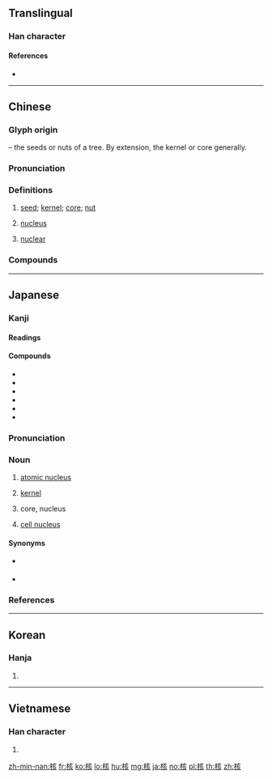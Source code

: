 {{also|覈}}
==Translingual==

===Han character===
{{Han char|rn=75|rad=木|as=06|sn=10|four=40982|canj=DYVO|ids=⿰[[木]][[亥]]}}

====References====
* {{Han ref|kx=0524.040|dkj=14743|dj=0912.070|hdz=21206.040|uh=6838|ud=26680|bh=AED6|bd=44758}}

----

==Chinese==
{{zh-forms}}

===Glyph origin===
{{Han compound|木|t1=tree|亥|ls=psc|c1=s|c2=p}} – the seeds or nuts of a tree. By extension, the kernel or core generally.

===Pronunciation===
{{zh-pron
|m=hé,er=y
|c=hat6,wat6
|h=pfs=fu̍t/het/ha̍k/he̍t
|mn=hu̍t/ha̍t/he̍k
|mn_note=hu̍t, ha̍t - vernacular; he̍k - literary
|mc=y
|oc=y
|ma=
|cat=n,a
}}

===Definitions===
{{zh-hanzi}}

# [[seed]]; [[kernel]]; [[core]]; [[nut]]
# {{lb|zh|physics|chemistry|biology}} [[nucleus]]
# {{lb|zh|physics}} [[nuclear]]

===Compounds===
{{zh-der|剋核|卵核|原子核|反核|地下核爆|地下核試|察核|審核|山核桃|杏核兒|果核|查核|核仁|核傘|核備|核准|核分裂|核力|核化學|核半徑|核反應|核反應器|核可|核四|核型|核塵|核子|核子作用|核子分裂|核子力|核子反應|核子戰爭|核子戰略|核子武器|核子燃料|核子能|核子試爆|核子試驗|核子醫學|核子防護|核定|核實|核對|核廢料|核彈頭|核心|核心分子|核心區|核心家庭|核批|核果|核桃|核武器|核汙染|核派|核減|核潛艇|核燃料|核爆|核物理學|核發|核磁共振|核示|核算|核糖核酸|核糖體|核能|核能廢料|核能潛艇|核能發電|核能電廠|核膜|核苷|核苷酸|核蛋白|核融合|核裝置|核覆|核計|核辦|核酸|核銷|核閱|核電|核電廠|核黃疸|核黃素|桃核雕|棗核臉|殽核|煤核|熱核反應|痔核|稽核|簡核|精核|細胞核|結核|結核病|結核菌|統核|經濟核算|綜核|綜核名實|考核|肺結核|腎結核|腸結核|菌核|複核|覆核|賣李鑽核|鑒核|鑒核備查|陰核|雙核都市|非核武區|骨結核|麻核桃}}

----

==Japanese==

===Kanji===
{{ja-kanji|grade=c|rs=木06}}

====Readings====
{{ja-readings|goon=[[ぎゃく]] (gyaku)|kanon=[[かく]] (kaku)|kun=[[さね]] (sane)}}

====Compounds====
* {{ja-r|原子核|げんしかく|gloss=[[atomic nucleus]]}}
* {{ja-r|細胞核|さいぼうかく|gloss=[[cell nucleus]]}}
* {{ja-r|核実験|かくじっけん|gloss=[[nuclear]] [[test]]}}
* {{ja-r|核兵器|かくへいき|gloss=[[nuclear]] [[weapons]]}}
* {{ja-r|尾状核|びじょうかく|gloss=[[caudate nucleus]]}}
* {{ja-r|扁桃核|へんとうかく|gloss=[[amygdala]]}}

{{ja-kanjitab|かく|yomi=o}}

===Pronunciation===
{{ja-pron|yomi=kanon|かく|acc=1|acc_ref=DJR|acc2=2|acc2_ref=DJR}}

===Noun===
{{ja-noun|かく}}

# [[atomic nucleus]]
# {{lb|ja|algebra|sort=かく}} [[kernel]]
# {{lb|ja|astronomy|sort=かく}} core, nucleus
# [[cell nucleus]]

====Synonyms====
* {{sense|atomic nucleus}} {{ja-r|原子核|げんしかく}}
* {{sense|cell nucleus}} {{ja-r|細胞核|さいぼうかく}}

===References===
<references/>

----

==Korean==

===Hanja===
{{ko-hanja|hangeul=[[핵]], [[홀]]|eumhun=|rv=haek, hol|mr=haek, hol|y=hayk, hol}}

# {{defn|lang=ko|sort=木06}}

----

==Vietnamese==

===Han character===
{{vi-hantu|[[hạch]], [[cây]], [[cơi]], [[hột]]|rs=木06}}

# {{defn|lang=vi|sort=木06}}

[[zh-min-nan:核]]
[[fr:核]]
[[ko:核]]
[[lo:核]]
[[hu:核]]
[[mg:核]]
[[ja:核]]
[[no:核]]
[[pl:核]]
[[th:核]]
[[zh:核]]